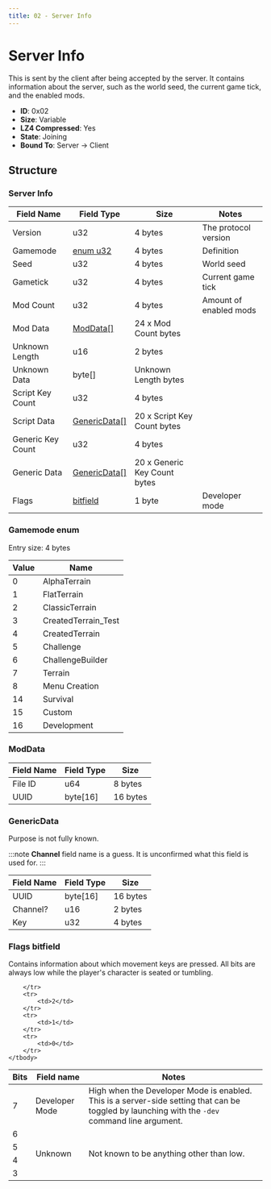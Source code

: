 ```yaml
---
title: 02 - Server Info
---
```


# Server Info

This is sent by the client after being accepted by the server. It contains information about the server, such as the world seed, the current game tick, and the enabled mods.

- **ID**: 0x02
- **Size**: Variable
- **LZ4 Compressed**: Yes
- **State**: Joining
- **Bound To**: Server -> Client

## Structure

### Server Info

| Field Name | Field Type | Size | Notes |
| --- | --- | --- | --- |
| Version | u32 | 4 bytes | The protocol version |
| Gamemode | [enum u32](#gamemode-enum) | 4 bytes | Definition  |
| Seed | u32 | 4 bytes |  World seed  |
| Gametick | u32 | 4 bytes |  Current game tick  |
| Mod Count | u32 | 4 bytes |  Amount of enabled mods  |
| Mod Data | [ModData[]](#moddata) | 24 x Mod Count bytes |    |
| Unknown Length | u16 | 2 bytes |    |
| Unknown Data | byte[] | Unknown Length bytes |    |
| Script Key Count | u32 | 4 bytes |    |
| Script Data | [GenericData[]](#genericdata) | 20 x Script Key Count bytes |    |
| Generic Key Count | u32 | 4 bytes |    |
| Generic Data | [GenericData[]](#genericdata) | 20 x Generic Key Count bytes |    |
| Flags | [bitfield](#flags-bitfield) | 1 byte |  Developer mode  |

### Gamemode enum

Entry size: 4 bytes

| Value | Name |
| --- | --- |
| 0 | AlphaTerrain |
| 1 | FlatTerrain |
| 2 | ClassicTerrain |
| 3 | CreatedTerrain_Test |
| 4 | CreatedTerrain |
| 5 | Challenge |
| 6 | ChallengeBuilder |
| 7 | Terrain |
| 8 | Menu Creation |
| 14 | Survival |
| 15 | Custom |
| 16 | Development |

### ModData

| Field Name | Field Type | Size |
| --- | --- | --- |
| File ID | u64 | 8 bytes |
| UUID | byte[16] | 16 bytes |

### GenericData

Purpose is not fully known.

:::note
**Channel** field name is a guess. It is unconfirmed what this field is used for.
:::

| Field Name | Field Type | Size |
| --- | --- | --- |
| UUID | byte[16] | 16 bytes |
| Channel? | u16 | 2 bytes |
| Key | u32 | 4 bytes |

### Flags bitfield

Contains information about which movement keys are pressed. All bits are always low while the player's character is seated or tumbling.

<table>
    <thead>
        <tr>
            <th>Bits</th>
            <th>Field name</th>
            <th>Notes</th>
        </tr>
    </thead>
    <tbody>
        <tr>
            <td>7</td>
            <td>Developer Mode</td>
            <td>
                High when the Developer Mode is enabled. This is a server-side setting that can be toggled by launching with the <code>-dev</code> command line argument.
            </td>
        </tr>
        <tr>
            <td>6</td>
            <td rowspan="7">Unknown</td>
            <td rowspan="7">Not known to be anything other than low.</td>
        </tr>
        <tr>
            <td>5</td>
        </tr>
        <tr>
            <td>4</td>
        </tr>
        <tr>
            <td>3</td>
            
        </tr>
        <tr>
            <td>2</td>
        </tr>
        <tr>
            <td>1</td>
        </tr>
        <tr>
            <td>0</td>
        </tr>
    </tbody>
</table>
